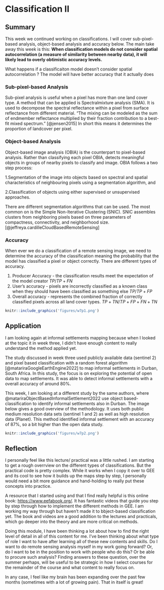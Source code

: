 # Classification II

## Summary

This week we continued working on classifications. I will cover sub-pixel-based analysis, object-based analysis and accuracy below. The main take away this week is this: **When classification models do not consider spatial autocorrelation (a measure of similarity between nearby data), it will likely lead to overly obtimistic accuracy levels.**

What happens if a classificaiton model doesn't consider spatial autocorrelation ? The model will have better accuracy that it actually does

### Sub-pixel-based Analysis

Sub-pixel analysis is useful when a pixel has more than one land cover type. A method that can be applied is Spectralmixture analysis (SMA). It is used to decompose the spectral reflectance within a pixel from surface reflectance from different material. "The mixing can be modeled as the sum of endmember reflectance multiplied by their fraction contribution to a best-fit mixed spectrum." [@jensen2015] In short this means it determines the proportion of landcover per pixel.

### Object-based Analysis

Object-based image analysis (OBIA) is the counterpart to pixel-based analysis. Rather than classifying each pixel OBIA, detects meaningful objects in groups of nearby pixels to classify and image. OBIA follows a two step process:

1.Segmentation of the image into objects based on spectral and spatial characteristics of neighbouring pixels using a segmentation algorithm, and

2.Classification of objects using either supervised or unsupervised approaches.

There are different segmentation algorithms that can be used. The most common on is the Simple Non-Iterative Clustering (SNIC). SNIC assembles clusters from neighboring pixels based on three parameters of compactness, connectivity, and neighborhood size. [@jeffreya.cardilleCloudBasedRemoteSensing]

### Accuracy

When ever we do a classification of a remote sensing image, we need to determine the accuracy of the classification meaning the probability that the model has classified a pixel or object correctly. There are different types of accuracy.

1.  Producer Accuracy - the classification results meet the expectation of the model creator $TP/TP+FN$
2.  User's accuracy - pixels are incorrectly classified as a known class when they should have been classified as something else $TP/TP+FP$
3.  Overall accuracy - represents the combined fraction of correctly classified pixels across all land cover types. $TP+TN/TP+FP+FN+TN$

```r
knitr::include_graphics('figures/w7p1.png')
```

## Application

I am looking again at informal settlements mapping because when I looked at the topic it in week three, I didn't have enough content to really understand the method applied yet.

The study discussed in week three used publicly available data (sentinel 2) and pixel based classification with a random forest algorithm [@matariraGoogleEarthEngine2022] to map informal settlements in Durban, South Africa. In this study, the focus is on exploring the potential of open data to map settlements. It was able to detect informal settlements with a overall accuracy of around 80%.

This week, I am looking at a different study by the same authors, where @matariraObjectBasedInformalSettlement2022 use object based-classification to identify informal settlements also in Durban. The image below gives a good overview of the methodology. It uses both public medium resolution data sets (sentinel 1 and 2) as well as high resolution data (Planet). This method identified informal settlement with an accuracy of 87%, so a bit higher than the open data study.

```r
knitr::include_graphics('figures/w7p2.png')

```

## Reflection

I personally feel like this lecture/ practical was a little rushed. I am starting to get a rough overrview on the different types of classifications. But the practical code is pretty complex. While it works when I copy it over to GEE and its cool to see how it builds up the maps step by step, I personally would need a bit more guidance and hand-holding to really put these concepts into practice.

A resource that I started using and that I find really helpful is this online book: <https://www.eefabook.org/>. It has fantastic videos that guide you step by step through how to implement the different methods in GEE. I am working my way through but haven't made it to bbject-based classification yet. The book and videos are a good addition to the lectures and practicals, which go deeper into the theory and are more critical on methods.

Doing this module, I have been thinking a lot about how to find the right level of detail in all of this content for me. I've been thinking about what type of role I want to have after learning all of these new contents and skills. Do I want to do remote sensing analysis myself in my work going forward? Or, do I want to be in the position to work with people who do this? Or be able to procure such analysis? Finding answers to these question, over the summer perhaps, will be useful to be strategic in how I select courses for the remainder of the course and what content to really focus on.

In any case, I feel like my brain has been expanding over the past few months (sometimes with a lot of growing pain). That in itself is great!
